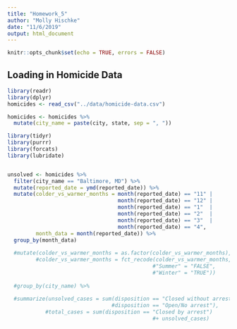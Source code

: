 ```yaml
---
title: "Homework_5"
author: "Molly Hischke"
date: "11/6/2019"
output: html_document
---
```


```r
knitr::opts_chunk$set(echo = TRUE, errors = FALSE)
```

## Loading in Homicide Data

```r
library(readr)
library(dplyr)
homicides <- read_csv("../data/homicide-data.csv")

homicides <- homicides %>% 
  mutate(city_name = paste(city, state, sep = ", "))

```

```r
library(tidyr)
library(purrr)
library(forcats)
library(lubridate)


unsolved <- homicides %>% 
  filter(city_name == "Baltimore, MD") %>% 
  mutate(reported_date = ymd(reported_date)) %>% 
  mutate(colder_vs_warmer_months = month(reported_date) == "11" |
                                   month(reported_date) == "12" |
                                   month(reported_date) == "1"  |
                                   month(reported_date) == "2"  |
                                   month(reported_date) == "3"  |
                                   month(reported_date) == "4",
         month_data = month(reported_date)) %>% 
  group_by(month_data)
  
  #mutate(colder_vs_warmer_months = as.factor(colder_vs_warmer_months),
         #colder_vs_warmer_months = fct_recode(colder_vs_warmer_months,
                                              #"Summer" = "FALSE",
                                              #"Winter" = "TRUE"))
  
  #group_by(city_name) %>% 
  
  #summarize(unsolved_cases = sum(disposition == "Closed without arrest" |
                                 #disposition == "Open/No arrest"), 
            #total_cases = sum(disposition == "Closed by arrest") 
                                              #+ unsolved_cases)
```

